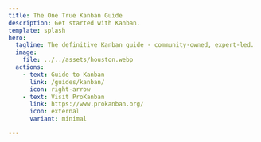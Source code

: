 ```yaml
---
title: The One True Kanban Guide
description: Get started with Kanban.
template: splash
hero:
  tagline: The definitive Kanban guide - community-owned, expert-led.
  image:
    file: ../../assets/houston.webp
  actions:
    - text: Guide to Kanban
      link: /guides/kanban/
      icon: right-arrow
    - text: Visit ProKanban
      link: https://www.prokanban.org/
      icon: external
      variant: minimal

---
```


[//]: # (import { Card, CardGrid } from '@astrojs/starlight/components';)

[//]: # (## Next steps)

[//]: # ()
[//]: # (<CardGrid stagger>)

[//]: # (	<Card title="Update content" icon="pencil">)

[//]: # (		Edit `src/content/docs/index.mdx` to see this page change.)

[//]: # (	</Card>)

[//]: # (	<Card title="Add new content" icon="add-document">)

[//]: # (		Add Markdown or MDX files to `src/content/docs` to create new pages.)

[//]: # (	</Card>)

[//]: # (	<Card title="Configure your site" icon="setting">)

[//]: # (		Edit your `sidebar` and other config in `astro.config.mjs`.)

[//]: # (	</Card>)

[//]: # (	<Card title="Read the docs" icon="open-book">)

[//]: # (		Learn more in [the Starlight Docs]&#40;https://starlight.astro.build/&#41;.)

[//]: # (	</Card>)

[//]: # (</CardGrid>)
